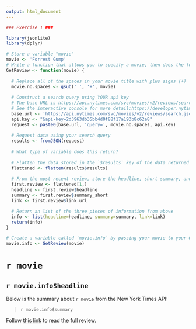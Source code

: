 ```yaml
---
output: html_document
---
```



```r
### Exercise 1 ###

library(jsonlite)
library(dplyr)

# Store a variable "movie"
movie <- 'Forrest Gump'
# Write a function that allows you to specify a movie, then does the following:
GetReview <- function(movie) {
  
  # Replace all of the spaces in your movie title with plus signs (+)
  movie.no.spaces <- gsub(' ', '+', movie)
  
  # Construct a search query using YOUR api key
  # The base URL is https://api.nytimes.com/svc/movies/v2/reviews/search.json?
  # See the interactive console for more detail:https://developer.nytimes.com/movie_reviews_v2.json#/Console/GET/reviews/search.json
  base.url <- 'https://api.nytimes.com/svc/movies/v2/reviews/search.json?'
  api.key <- "&api-key=2d3963db35bb4d0f88f17a193b8c62e8"
  request <- paste0(base.url, 'query=', movie.no.spaces, api.key)
  
  # Request data using your search query
  results <- fromJSON(request)
  
  # What type of variable does this return?
  
  # Flatten the data stored in the `$results` key of the data returned to you
  flattened <- flatten(results$results)
  
  # From the most recent review, store the headline, short summary, and link to full article each in their own variables
  first.review <- flattened[1,]
  headline <- first.review$headline
  summary <- first.review$summary_short
  link <- first.review$link.url

  # Return an list of the three pieces of information from above
  info <- list(headline=headline, summary=summary, link=link)
  return(info)
}

# Create a variable called `movie.info` by passing your movie to your GetReview function
movie.info <- GetReview(movie)
```

# `r movie`

## `r movie.info$headline`

Below is the summary about `r movie` from the New York Times API:

>`r movie.info$summary`

Follow [this link](`r movie.info$link`) to read the full review.
